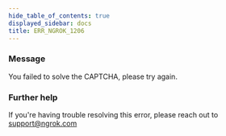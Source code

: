 ```yaml
---
hide_table_of_contents: true
displayed_sidebar: docs
title: ERR_NGROK_1206
---
```




### Message

You failed to solve the CAPTCHA, please try again.

<ErrorDetails error="err_ngrok_1206" />

### Further help

If you're having trouble resolving this error, please reach out to [support@ngrok.com](mailto:support@ngrok.com?subject=Help%20with%20ERR_NGROK_1206)
